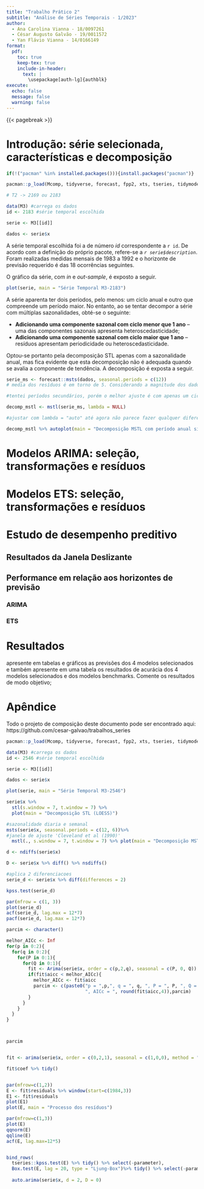 ```yaml
---
title: "Trabalho Prático 2"
subtitle: "Análise de Séries Temporais - 1/2023" 
author:
  - Ana Carolina Vianna - 18/0097261
  - César Augusto Galvão - 19/0011572
  - Yan Flávio Vianna - 14/0166149
format: 
  pdf:
    toc: true
    keep-tex: true
    include-in-header:
      text: |
        \usepackage[auth-lg]{authblk}
execute:
  echo: false
  message: false
  warning: false
---
```


{{< pagebreak >}}

# Introdução: série selecionada, características e decomposição

```r
if(!("pacman" %in% installed.packages())){install.packages("pacman")}

pacman::p_load(Mcomp, tidyverse, forecast, fpp2, xts, tseries, tidymodels)
```

```r
# T2 -> 2169 ou 2183

data(M3) #carrega os dados
id <- 2183 #série temporal escolhida

serie <- M3[[id]]

dados <- serie$x
```


A série temporal escolhida foi a de número *id* correspondente a `r id`. De acordo com a definição do próprio pacote, refere-se a *`r serie$description`*. Foram realizadas medidas mensais de 1983 a 1992 e o horizonte de previsão requerido é das 18 ocorrências seguintes.  

O gráfico da série, com *in* e *out-sample*, é exposto a seguir.

```r

plot(serie, main = "Série Temporal M3-2183")

```

A série aparenta ter dois períodos, pelo menos: um ciclo anual e outro que compreende um período maior. No entanto, ao se tentar decompor a série com múltiplas sazonalidades, obté-se o seguinte:

* **Adicionando uma componente sazonal com ciclo menor que 1 ano** -- uma das componentes sazonais apresenta heteroscedasticidade;
* **Adicionando uma componente sazonal com ciclo maior que 1 ano** -- resíduos apresentam periodicidade ou heteroscedasticidade.

Optou-se portanto pela decomposição STL apenas com a sazonalidade anual, mas fica evidente que esta decomposição não é adequada quando se avalia a componente de tendência. A decomposição é exposta a seguir.  



```r

serie_ms <- forecast::msts(dados, seasonal.periods = c(12))
# media dos resíduos é em torno de 5. Considerando a magnitude dos dados que temos usando summary(dados), está próximo de zero o suficiente

#tentei períodos secundários, porém o melhor ajuste é com apenas um ciclo anual. Só é possível dois ciclos secundários completos para análise até quadrienal, mas até aí todos apresentam resíduos inadequados. 

decomp_mstl <- mstl(serie_ms, lambda = NULL)

#ajustar com lambda = "auto" até agora não parece fazer qualquer diferença

decomp_mstl %>% autoplot(main = "Decomposição MSTL com período anual simples")

```



# Modelos ARIMA: seleção, transformações e resíduos

# Modelos ETS: seleção, transformações e resíduos

# Estudo de desempenho preditivo

## Resultados da Janela Deslizante

## Performance em relação aos horizontes de previsão

### ARIMA

### ETS

# Resultados

apresente em tabelas e gráficos as previsões dos 4 modelos selecionados e também apresente em uma tabela os resultados de acurácia dos 4 modelos selecionados e dos modelos benchmarks. Comente os resultados de modo objetivo;

# Apêndice

Todo o projeto de composição deste documento pode ser encontrado aqui: https://github.com/cesar-galvao/trabalhos_series

```r

pacman::p_load(Mcomp, tidyverse, forecast, fpp2, xts, tseries, tidymodels)

data(M3) #carrega os dados
id <- 2546 #série temporal escolhida

serie <- M3[[id]]

dados <- serie$x

plot(serie, main = "Série Temporal M3-2546")

serie$x %>% 
  stl(s.window = 7, t.window = 7) %>%
  plot(main = "Decomposição STL (LOESS)")

#sazonalidade diaria e semanal
msts(serie$x, seasonal.periods = c(12, 6))%>%
#janela de ajuste 'Cleveland et al (1990)'
  mstl(., s.window = 7, t.window = 7) %>% plot(main = "Decomposição MSTL")

d <- ndiffs(serie$x)

D <- serie$x %>% diff() %>% nsdiffs()

#aplica 2 diferenciacoes
serie_d <- serie$x %>% diff(differences = 2)

kpss.test(serie_d)

par(mfrow = c(1, 3))
plot(serie_d)
acf(serie_d, lag.max = 12*7)
pacf(serie_d, lag.max = 12*7)

parcim <- character()

melhor_AICc <- Inf
for(p in 0:2){
  for(q in 0:2){
    for(P in 0:1){
      for(Q in 0:1){
        fit <- Arima(serie$x, order = c(p,2,q), seasonal = c(P, 0, Q))
        if(fit$aicc < melhor_AICc){
          melhor_AICc <- fit$aicc
          parcim <- c(paste0("p = ",p,", q = ", q, ", P = ", P, ", Q = ", Q,
                             ", AICc = ", round(fit$aicc,4)),parcim)
        }
      }
    }
  }
}



parcim


fit <- arima(serie$x, order = c(0,2,1), seasonal = c(1,0,0), method = "CSS")

fit$coef %>% tidy()


par(mfrow=c(1,2))
E <- fit$residuals %>% window(start=c(1984,3))
E1 <- fit$residuals
plot(E1)
plot(E, main = "Processo dos resíduos")

par(mfrow=c(1,3))
plot(E)
qqnorm(E)
qqline(E)
acf(E, lag.max=12*5)


bind_rows(
  tseries::kpss.test(E) %>% tidy() %>% select(-parameter),
  Box.test(E, lag = 20, type = "Ljung-Box")%>% tidy() %>% select(-parameter)
  
  auto.arima(serie$x, d = 2, D = 0)

```
